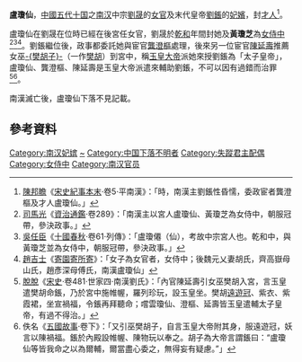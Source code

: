 '''盧瓊仙'''，[[中國|中國]][[五代十国|五代十国]]之[[南汉|南汉]]中宗[[劉晟|劉晟]]的[[女官|女官]]及末代皇帝[[劉鋹|劉鋹]]的[[妃嬪|妃嬪]]，封[[才人|才人]]<ref>[[陳邦瞻|陳邦瞻]]《[[宋史紀事本末|宋史紀事本末]]·卷5·平南漢》：「時，南漢主劉鋹性昏懦，委政宦者龔澄樞及才人盧瓊仙。」</ref>。

盧瓊仙在劉晟在位時已經在後宮任女官，劉晟於[[乾和|乾和]]年間封她及'''黃瓊芝'''為[[女侍中|女侍中]]<ref>[[司馬光|司馬光]]《[[資治通鑑|資治通鑑]]·卷289》：「南漢主以宮人盧瓊仙、黃瓊芝為女侍中，朝服冠帶，參決政事。」</ref><ref>[[吳任臣|吳任臣]]《[[十國春秋|十國春秋]]·卷61·列傳》：「盧瓊僊（仙），考故中宗宮人也。乾和中，與黃瓊芝並為女侍中，朝服冠帶，參決政事。」</ref><ref>[[趙吉士|趙吉士]]《[[寄園寄所寄|寄園寄所寄]]》：「女子為女官者，女侍中；後魏元乂妻胡氏，齊高嶽母山氏，趙彥深母傅氏，南漢盧瓊仙」</ref>。劉鋹繼位後，政事都委託她與宦官[[龔澄樞|龔澄樞]]處理，後來另一位宦官[[陳延壽|陳延壽]]推薦女巫[[樊胡子|-{樊胡子}-]]（一作[[樊胡|樊胡]]）到宮中，稱[[玉皇大帝|玉皇大帝]]派她來授劉鋹為「太子皇帝」，盧瓊仙、龔澄樞、陳延壽是玉皇大帝派遣來輔助劉鋹，不可以因有過錯而治罪<ref>[[脫脫|脫脫]]《[[宋史|宋史]]·卷481·世家四·南漢劉氏》：「內官陳延壽引女巫樊胡入宮，言玉皇遣樊胡命鋹，乃於宮中施帷幄，羅列珍玩，設玉皇坐。樊胡[[遠遊冠|遠遊冠]]、紫衣、紫霞裙，坐宣禍福，令鋹再拜聽命；嚐雲瓊仙、澄樞、延壽皆玉皇遣輔太子皇帝，有過不得治。」</ref><ref>佚名《[[五國故事|五國故事]]·卷下》：「又引巫樊胡子，自言玉皇大帝附其身，服遠遊冠，妖言以陳禍福。鋹於內殿設帷幄、陳物玩以奉之。胡子為大帝言謂鋹曰：“盧瓊仙等皆我命之以為爾輔，爾當盡心委之，無得妄有疑慮。”」</ref>。

南漢滅亡後，盧瓊仙下落不見記載。

==參考資料==
{{reflist}}

[[Category:南汉妃嫔|Category:南汉妃嫔]]
[[Category:盧姓|~]]
[[Category:中国下落不明者|Category:中国下落不明者]]
[[Category:失蹤君主配偶|Category:失蹤君主配偶]]
[[Category:女侍中|Category:女侍中]]
[[Category:南汉官员|Category:南汉官员]]